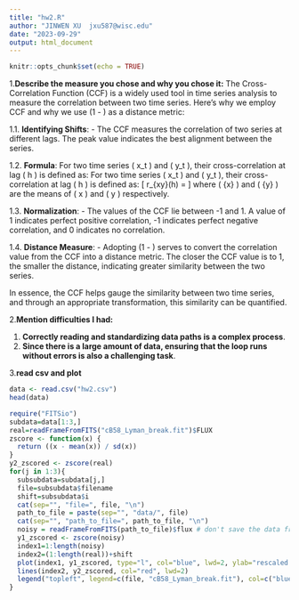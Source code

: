 ```yaml
---
title: "hw2.R"
author: "JINWEN XU  jxu587@wisc.edu"
date: "2023-09-29"
output: html_document
---
```


```r
knitr::opts_chunk$set(echo = TRUE)
```

1.**Describe the measure you chose and why you chose it:**
The Cross-Correlation Function (CCF) is a widely used tool in time series analysis to measure the correlation between two time series. Here's why we employ CCF and why we use \(1 - \text{ccf.result}\) as a distance metric:

1.1. **Identifying Shifts**:
    - The CCF measures the correlation of two series at different lags. The peak value indicates the best alignment between the series.

1.2. **Formula**:
    For two time series \( x_t \) and \( y_t \), their cross-correlation at lag \( h \) is defined as:
    For two time series \( x_t \) and \( y_t \), their cross-correlation at lag \( h \) is defined as:
    \[
    r_{xy}(h) = \frac{\sum_{t=1}^{T-h} (x_{t+h} - \bar{x})(y_t - \bar{y})}{\sqrt{\sum_{t=1}^T (x_t - \bar{x})^2 \sum_{t=1}^T (y_t - \bar{y})^2}}
    \]
    where \( \bar{x} \) and \( \bar{y} \) are the means of \( x \) and \( y \) respectively.

1.3. **Normalization**:
    - The values of the CCF lie between -1 and 1. A value of 1 indicates perfect positive correlation, -1 indicates perfect negative correlation, and 0 indicates no correlation.

1.4. **Distance Measure**:
    - Adopting \(1 - \text{ccf.result}\) serves to convert the correlation value from the CCF into a distance metric. The closer the CCF value is to 1, the smaller the distance, indicating greater similarity between the two series.

In essence, the CCF helps gauge the similarity between two time series, and through an appropriate transformation, this similarity can be quantified.


2.**Mention difficulties I had:**

1. **Correctly reading and standardizing data paths is a complex process**.
2. **Since there is a large amount of data, ensuring that the loop runs without errors is also a challenging task**.


3.**read csv and plot**
```r
data <- read.csv("hw2.csv")
head(data)
```

```r
require("FITSio")
subdata=data[1:3,]
real=readFrameFromFITS("cB58_Lyman_break.fit")$FLUX
zscore <- function(x) {
  return ((x - mean(x)) / sd(x))
}
y2_zscored <- zscore(real)
for(j in 1:3){
  subsubdata=subdata[j,]
  file=subsubdata$filename
  shift=subsubdata$i
  cat(sep="", "file=", file, "\n")
  path_to_file = paste(sep="", "data/", file)
  cat(sep="", "path_to_file=", path_to_file, "\n")
  noisy = readFrameFromFITS(path_to_file)$flux # don't save the data frames
  y1_zscored <- zscore(noisy)
  index1=1:length(noisy)
  index2=(1:length(real))+shift
  plot(index1, y1_zscored, type="l", col="blue", lwd=2, ylab="rescaled flux", xlab="shifted wavelength")
  lines(index2, y2_zscored, col="red", lwd=2)
  legend("topleft", legend=c(file, "cB58_Lyman_break.fit"), col=c("blue", "red"), lwd=2)
}
```


